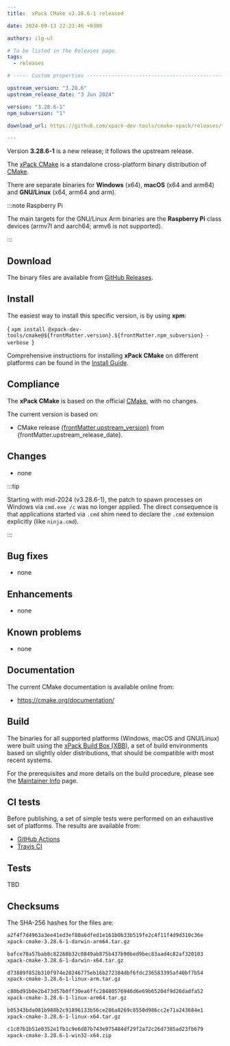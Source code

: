 ```yaml
---
title:  xPack CMake v3.28.6-1 released

date: 2024-09-13 22:23:46 +0300

authors: ilg-ul

# To be listed in the Releases page.
tags:
  - releases

# ----- Custom properties -----------------------------------------------------

upstream_version: "3.28.6"
upstream_release_date: "3 Jun 2024"

version: "3.28.6-1"
npm_subversion: "1"

download_url: https://github.com/xpack-dev-tools/cmake-xpack/releases/tag/v3.28.6-1/

---
```


Version **3.28.6-1** is a new release; it follows the upstream release.

<!-- truncate -->



The [xPack CMake](https://xpack-dev-tools.github.io/cmake-xpack/)
is a standalone cross-platform binary distribution of
[CMake](https://cmake.org).

There are separate binaries for **Windows** (x64),
**macOS** (x64 and arm64)
and **GNU/Linux** (x64, arm64 and arm).

:::note Raspberry Pi

The main targets for the GNU/Linux Arm
binaries are the **Raspberry Pi** class devices (armv7l and aarch64;
armv6 is not supported).

:::

## Download

The binary files are available from <a href={frontMatter.download_url}>GitHub Releases</a>.

<Prerequisites/>

## Install

The easiest way to install this specific version, is by using **xpm**:

<CodeBlock language="console"> {
`xpm install @xpack-dev-tools/cmake@${frontMatter.version}.${frontMatter.npm_subversion} -verbose
`} </CodeBlock>

Comprehensive instructions for installing **xPack CMake** on different platforms
can be found in the [Install Guide](/docs/install/).

## Compliance

The **xPack CMake** is based on the official
[CMake](https://cmake.org), with no changes.

The current version is based on:

- CMake release
[{frontMatter.upstream_version}](https://github.com/Kitware/CMake/releases/tag/v{frontMatter.upstream_version}/) from {frontMatter.upstream_release_date}.

## Changes

- none

:::tip

Starting with mid-2024 (v3.28.6-1), the patch to spawn processes on Windows via `cmd.exe /c` was no longer applied. The direct consequence is that applications started via `.cmd` shim need to declare the `.cmd` extension explicitly (like `ninja.cmd`).

:::

## Bug fixes

- none

## Enhancements

- none

## Known problems

- none

## Documentation

The current CMake documentation is available online from:

- https://cmake.org/documentation/

## Build

The binaries for all supported platforms
(Windows, macOS and GNU/Linux) were built using the
[xPack Build Box (XBB)](https://xpack.github.io/xbb/), a set
of build environments based on slightly older distributions, that should be
compatible with most recent systems.

For the prerequisites and more details on the build procedure, please see the
[Maintainer Info](/docs/maintainer/) page.

## CI tests

Before publishing, a set of simple tests were performed on an exhaustive
set of platforms. The results are available from:

- [GitHub Actions](https://github.com/xpack-dev-tools/cmake-xpack/actions/)
- [Travis CI](https://app.travis-ci.com/github/xpack-dev-tools/cmake-xpack/builds/)

## Tests

TBD

## Checksums

The SHA-256 hashes for the files are:

```txt
a2f4f7d4963a3ee41ed3ef80a6dfed1e161b0b33b519fe2c4f11f4d9d310c36e
xpack-cmake-3.28.6-1-darwin-arm64.tar.gz

bafce78a57bab8c82268b32c0849ab875b437b90bed9bec83aad4c82af320103
xpack-cmake-3.28.6-1-darwin-x64.tar.gz

d73889f852b310f974e20246775eb16b272384dbf6fdc236583395af40bf7b54
xpack-cmake-3.28.6-1-linux-arm.tar.gz

c80bd91b0e2b473d57b0ff30ea6ffc28480576946d6e69b65204f9d26dadfa52
xpack-cmake-3.28.6-1-linux-arm64.tar.gz

b05343bda081b988b2c91896133b56ce286a8269c8550d986cc2e71a243684e1
xpack-cmake-3.28.6-1-linux-x64.tar.gz

c1c07b1b51e0352e1fb1c9e6d87b743e975484df29f2a72c26d7385ad23fb679
xpack-cmake-3.28.6-1-win32-x64.zip

```

<DeprecationNotices/>

<DownloadAnalytics version={frontMatter.version}/>
